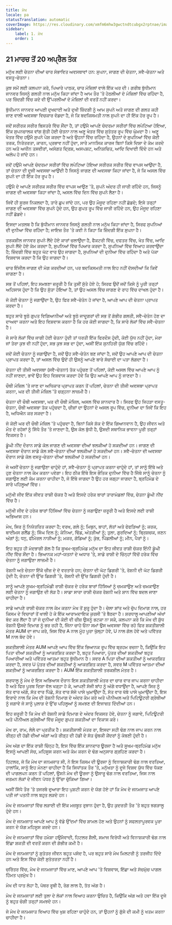 ```yaml
---
title: ਮੇਖ
locale: pa
statusTranslation: automatic
coverImage: https://res.cloudinary.com/xmfm6mhw3gwctndtcubgx2rptnae/image/upload/v1741354450/small_cover_tratado_esoterico_de_astrologia_hermetica_6210a35442.webp
sidebar:
    label: 1. ਮੇਖ
    order: 1
---
```

## 21 ਮਾਰਚ ਤੋਂ 20 ਅਪ੍ਰੈਲ ਤੱਕ

ਮਨੁੱਖ ਲਈ ਚੇਤਨਾ ਦੀਆਂ ਚਾਰ ਸੰਭਾਵਿਤ ਅਵਸਥਾਵਾਂ ਹਨ: ਸੁਪਨਾ, ਜਾਗਣ ਦੀ ਚੇਤਨਾ, ਸਵੈ-ਚੇਤਨਾ ਅਤੇ ਵਸਤੂ-ਚੇਤਨਾ।

ਕੁਝ ਸਮੇਂ ਲਈ ਕਲਪਨਾ ਕਰੋ, ਪਿਆਰੇ ਪਾਠਕ, ਚਾਰ ਮੰਜ਼ਿਲਾਂ ਵਾਲੇ ਇੱਕ ਘਰ ਦੀ। ਗਰੀਬ ਬੁੱਧੀਮਾਨ ਜਾਨਵਰ ਜਿਸਨੂੰ ਗਲਤੀ ਨਾਲ ਮਨੁੱਖ ਕਿਹਾ ਜਾਂਦਾ ਹੈ ਆਮ ਤੌਰ 'ਤੇ ਹੇਠਲੀਆਂ ਦੋ ਮੰਜ਼ਿਲਾਂ ਵਿੱਚ ਰਹਿੰਦਾ ਹੈ, ਪਰ ਜ਼ਿੰਦਗੀ ਵਿੱਚ ਕਦੇ ਵੀ ਉੱਪਰਲੀਆਂ ਦੋ ਮੰਜ਼ਿਲਾਂ ਦੀ ਵਰਤੋਂ ਨਹੀਂ ਕਰਦਾ।

ਬੁੱਧੀਮਾਨ ਜਾਨਵਰ ਆਪਣੀ ਦੁਖਦਾਈ ਅਤੇ ਦੁਖੀ ਜ਼ਿੰਦਗੀ ਨੂੰ ਆਮ ਸੁਪਨੇ ਅਤੇ ਜਾਗਣ ਦੀ ਗਲਤ ਕਹੀ ਜਾਣ ਵਾਲੀ ਅਵਸਥਾ ਵਿਚਕਾਰ ਵੰਡਦਾ ਹੈ, ਜੋ ਕਿ ਬਦਕਿਸਮਤੀ ਨਾਲ ਸੁਪਨੇ ਦਾ ਹੀ ਇੱਕ ਹੋਰ ਰੂਪ ਹੈ।

ਜਦੋਂ ਸਰੀਰਕ ਸਰੀਰ ਬਿਸਤਰੇ ਵਿੱਚ ਸੌਂਦਾ ਹੈ, ਤਾਂ ਹਉਮੈ ਆਪਣੇ ਚੰਦਰਮਾ ਸਰੀਰਾਂ ਵਿੱਚ ਲਪੇਟਿਆ ਹੋਇਆ, ਇੱਕ ਸੁਪਨਚਾਲਕ ਵਾਂਗ ਸੁੱਤੀ ਹੋਈ ਚੇਤਨਾ ਨਾਲ ਅਣੂ ਖੇਤਰ ਵਿੱਚ ਸੁਤੰਤਰ ਰੂਪ ਵਿੱਚ ਘੁੰਮਦਾ ਹੈ। ਅਣੂ ਖੇਤਰ ਵਿੱਚ ਹਉਮੈ ਸੁਪਨੇ ਪੇਸ਼ ਕਰਦਾ ਹੈ ਅਤੇ ਉਹਨਾਂ ਵਿੱਚ ਰਹਿੰਦਾ ਹੈ, ਉਹਨਾਂ ਦੇ ਸੁਪਨਿਆਂ ਵਿੱਚ ਕੋਈ ਤਰਕ, ਨਿਰੰਤਰਤਾ, ਕਾਰਨ, ਪ੍ਰਭਾਵ ਨਹੀਂ ਹੁੰਦਾ, ਸਾਰੇ ਮਾਨਸਿਕ ਕਾਰਜ ਬਿਨਾਂ ਕਿਸੇ ਦਿਸ਼ਾ ਦੇ ਕੰਮ ਕਰਦੇ ਹਨ ਅਤੇ ਅਧੀਨ ਤਸਵੀਰਾਂ, ਅਸੰਗਤ ਦ੍ਰਿਸ਼, ਅਸਪਸ਼ਟ, ਅਨਿਸ਼ਚਿਤ, ਆਦਿ ਦਿਖਾਈ ਦਿੰਦੇ ਹਨ ਅਤੇ ਅਲੋਪ ਹੋ ਜਾਂਦੇ ਹਨ।

ਜਦੋਂ ਹਉਮੈ ਆਪਣੇ ਚੰਦਰਮਾ ਸਰੀਰਾਂ ਵਿੱਚ ਲਪੇਟਿਆ ਹੋਇਆ ਸਰੀਰਕ ਸਰੀਰ ਵਿੱਚ ਵਾਪਸ ਆਉਂਦਾ ਹੈ, ਤਾਂ ਚੇਤਨਾ ਦੀ ਦੂਜੀ ਅਵਸਥਾ ਆਉਂਦੀ ਹੈ ਜਿਸਨੂੰ ਜਾਗਣ ਦੀ ਅਵਸਥਾ ਕਿਹਾ ਜਾਂਦਾ ਹੈ, ਜੋ ਕਿ ਅਸਲ ਵਿੱਚ ਸੁਪਨੇ ਦਾ ਹੀ ਇੱਕ ਹੋਰ ਰੂਪ ਹੈ।

ਹਉਮੈ ਦੇ ਆਪਣੇ ਸਰੀਰਕ ਸਰੀਰ ਵਿੱਚ ਵਾਪਸ ਆਉਣ 'ਤੇ, ਸੁਪਨੇ ਅੰਦਰ ਹੀ ਜਾਰੀ ਰਹਿੰਦੇ ਹਨ, ਜਿਸਨੂੰ ਜਾਗਣ ਦੀ ਅਵਸਥਾ ਕਿਹਾ ਜਾਂਦਾ ਹੈ, ਅਸਲ ਵਿੱਚ ਦਿਨ ਵਿੱਚ ਸੁਪਨੇ ਲੈਣਾ ਹੈ।

ਜਿਵੇਂ ਹੀ ਸੂਰਜ ਨਿਕਲਦਾ ਹੈ, ਤਾਰੇ ਛੁਪ ਜਾਂਦੇ ਹਨ, ਪਰ ਉਹ ਮੌਜੂਦ ਰਹਿਣਾ ਨਹੀਂ ਛੱਡਦੇ; ਇਸੇ ਤਰ੍ਹਾਂ ਜਾਗਣ ਦੀ ਅਵਸਥਾ ਵਿੱਚ ਸੁਪਨੇ ਹੁੰਦੇ ਹਨ, ਉਹ ਗੁਪਤ ਰੂਪ ਵਿੱਚ ਜਾਰੀ ਰਹਿੰਦੇ ਹਨ, ਉਹ ਮੌਜੂਦ ਰਹਿਣਾ ਨਹੀਂ ਛੱਡਦੇ।

ਇਸਦਾ ਮਤਲਬ ਹੈ ਕਿ ਬੁੱਧੀਮਾਨ ਜਾਨਵਰ ਜਿਸਨੂੰ ਗਲਤੀ ਨਾਲ ਮਨੁੱਖ ਕਿਹਾ ਜਾਂਦਾ ਹੈ, ਸਿਰਫ ਸੁਪਨਿਆਂ ਦੀ ਦੁਨੀਆ ਵਿੱਚ ਰਹਿੰਦਾ ਹੈ; ਜਾਇਜ਼ ਤੌਰ 'ਤੇ ਕਵੀ ਨੇ ਕਿਹਾ ਕਿ ਜ਼ਿੰਦਗੀ ਇੱਕ ਸੁਪਨਾ ਹੈ।

ਤਰਕਸ਼ੀਲ ਜਾਨਵਰ ਸੁਪਨੇ ਲੈਂਦੇ ਹੋਏ ਕਾਰਾਂ ਚਲਾਉਂਦਾ ਹੈ, ਫੈਕਟਰੀ ਵਿੱਚ, ਦਫਤਰ ਵਿੱਚ, ਖੇਤ ਵਿੱਚ, ਆਦਿ ਸੁਪਨੇ ਲੈਂਦੇ ਹੋਏ ਕੰਮ ਕਰਦਾ ਹੈ, ਸੁਪਨਿਆਂ ਵਿੱਚ ਪਿਆਰ ਕਰਦਾ ਹੈ, ਸੁਪਨਿਆਂ ਵਿੱਚ ਵਿਆਹ ਕਰਵਾਉਂਦਾ ਹੈ; ਜ਼ਿੰਦਗੀ ਵਿੱਚ ਬਹੁਤ ਘੱਟ ਵਾਰ ਉਹ ਜਾਗਦਾ ਹੈ, ਸੁਪਨਿਆਂ ਦੀ ਦੁਨੀਆ ਵਿੱਚ ਰਹਿੰਦਾ ਹੈ ਅਤੇ ਪੱਕਾ ਵਿਸ਼ਵਾਸ ਕਰਦਾ ਹੈ ਕਿ ਉਹ ਜਾਗਦਾ ਹੈ।

ਚਾਰ ਇੰਜੀਲ ਜਾਗਣ ਦੀ ਮੰਗ ਕਰਦੀਆਂ ਹਨ, ਪਰ ਬਦਕਿਸਮਤੀ ਨਾਲ ਇਹ ਨਹੀਂ ਦੱਸਦੀਆਂ ਕਿ ਕਿਵੇਂ ਜਾਗਣਾ ਹੈ।

ਸਭ ਤੋਂ ਪਹਿਲਾਂ, ਇਹ ਸਮਝਣਾ ਜ਼ਰੂਰੀ ਹੈ ਕਿ ਤੁਸੀਂ ਸੁੱਤੇ ਹੋਏ ਹੋ; ਸਿਰਫ ਉਦੋਂ ਜਦੋਂ ਕਿਸੇ ਨੂੰ ਪੂਰੀ ਤਰ੍ਹਾਂ ਅਹਿਸਾਸ ਹੁੰਦਾ ਹੈ ਕਿ ਉਹ ਸੁੱਤਾ ਹੋਇਆ ਹੈ, ਤਾਂ ਉਹ ਅਸਲ ਵਿੱਚ ਜਾਗਣ ਦੇ ਰਾਹ ਵਿੱਚ ਦਾਖਲ ਹੁੰਦਾ ਹੈ।

ਜੋ ਕੋਈ ਚੇਤਨਾ ਨੂੰ ਜਗਾਉਂਦਾ ਹੈ, ਉਹ ਫਿਰ ਸਵੈ-ਚੇਤੰਨ ਹੋ ਜਾਂਦਾ ਹੈ, ਆਪਣੇ ਆਪ ਦੀ ਚੇਤਨਾ ਪ੍ਰਾਪਤ ਕਰਦਾ ਹੈ।

ਬਹੁਤ ਸਾਰੇ ਝੂਠੇ ਗੁਪਤ ਵਿਗਿਆਨੀਆਂ ਅਤੇ ਝੂਠੇ ਜਾਦੂਗਰਾਂ ਦੀ ਸਭ ਤੋਂ ਗੰਭੀਰ ਗਲਤੀ, ਸਵੈ-ਚੇਤੰਨ ਹੋਣ ਦਾ ਦਾਅਵਾ ਕਰਨਾ ਅਤੇ ਇਹ ਵਿਸ਼ਵਾਸ ਕਰਨਾ ਹੈ ਕਿ ਹਰ ਕੋਈ ਜਾਗਦਾ ਹੈ, ਕਿ ਸਾਰੇ ਲੋਕਾਂ ਵਿੱਚ ਸਵੈ-ਚੇਤਨਾ ਹੈ।

ਜੇ ਸਾਰੇ ਲੋਕਾਂ ਵਿੱਚ ਜਾਗੀ ਹੋਈ ਚੇਤਨਾ ਹੁੰਦੀ ਤਾਂ ਧਰਤੀ ਇੱਕ ਫਿਰਦੌਸ ਹੁੰਦੀ, ਕੋਈ ਯੁੱਧ ਨਹੀਂ ਹੁੰਦਾ, ਮੇਰਾ ਜਾਂ ਤੇਰਾ ਕੁਝ ਵੀ ਨਹੀਂ ਹੁੰਦਾ, ਸਭ ਕੁਝ ਸਭ ਦਾ ਹੁੰਦਾ, ਅਸੀਂ ਇੱਕ ਸੁਨਹਿਰੀ ਯੁੱਗ ਵਿੱਚ ਰਹਿੰਦੇ।

ਜਦੋਂ ਕੋਈ ਚੇਤਨਾ ਨੂੰ ਜਗਾਉਂਦਾ ਹੈ, ਜਦੋਂ ਉਹ ਸਵੈ-ਚੇਤੰਨ ਬਣ ਜਾਂਦਾ ਹੈ, ਜਦੋਂ ਉਹ ਆਪਣੇ ਆਪ ਦੀ ਚੇਤਨਾ ਪ੍ਰਾਪਤ ਕਰਦਾ ਹੈ, ਤਾਂ ਅਸਲ ਵਿੱਚ ਉਦੋਂ ਹੀ ਉਸਨੂੰ ਆਪਣੇ ਬਾਰੇ ਸੱਚਾਈ ਦਾ ਪਤਾ ਲੱਗਦਾ ਹੈ।

ਚੇਤਨਾ ਦੀ ਤੀਜੀ ਅਵਸਥਾ (ਸਵੈ-ਚੇਤਨਾ) ਤੱਕ ਪਹੁੰਚਣ ਤੋਂ ਪਹਿਲਾਂ, ਕੋਈ ਅਸਲ ਵਿੱਚ ਆਪਣੇ ਆਪ ਨੂੰ ਨਹੀਂ ਜਾਣਦਾ, ਭਾਵੇਂ ਉਹ ਇਹ ਵਿਸ਼ਵਾਸ ਕਰਦਾ ਹੋਵੇ ਕਿ ਉਹ ਆਪਣੇ ਆਪ ਨੂੰ ਜਾਣਦਾ ਹੈ।

ਚੌਥੀ ਮੰਜ਼ਿਲ 'ਤੇ ਜਾਣ ਦਾ ਅਧਿਕਾਰ ਪ੍ਰਾਪਤ ਕਰਨ ਤੋਂ ਪਹਿਲਾਂ, ਚੇਤਨਾ ਦੀ ਤੀਜੀ ਅਵਸਥਾ ਪ੍ਰਾਪਤ ਕਰਨਾ, ਘਰ ਦੀ ਤੀਜੀ ਮੰਜ਼ਿਲ 'ਤੇ ਚੜ੍ਹਨਾ ਲਾਜ਼ਮੀ ਹੈ।

ਚੇਤਨਾ ਦੀ ਚੌਥੀ ਅਵਸਥਾ, ਘਰ ਦੀ ਚੌਥੀ ਮੰਜ਼ਿਲ, ਅਸਲ ਵਿੱਚ ਸ਼ਾਨਦਾਰ ਹੈ। ਸਿਰਫ ਉਹ ਜਿਹੜਾ ਵਸਤੂ-ਚੇਤਨਾ, ਚੌਥੀ ਅਵਸਥਾ ਤੱਕ ਪਹੁੰਚਦਾ ਹੈ, ਚੀਜ਼ਾਂ ਦਾ ਉਹਨਾਂ ਦੇ ਅਸਲ ਰੂਪ ਵਿੱਚ, ਦੁਨੀਆ ਦਾ ਜਿਵੇਂ ਕਿ ਇਹ ਹੈ, ਅਧਿਐਨ ਕਰ ਸਕਦਾ ਹੈ।

ਜੋ ਕੋਈ ਘਰ ਦੀ ਚੌਥੀ ਮੰਜ਼ਿਲ 'ਤੇ ਪਹੁੰਚਦਾ ਹੈ, ਬਿਨਾਂ ਕਿਸੇ ਸ਼ੱਕ ਦੇ ਇੱਕ ਗਿਆਨਵਾਨ ਹੈ, ਉਹ ਜੀਵਨ ਅਤੇ ਮੌਤ ਦੇ ਰਹੱਸਾਂ ਨੂੰ ਸਿੱਧੇ ਤੌਰ 'ਤੇ ਜਾਣਦਾ ਹੈ, ਉਸ ਕੋਲ ਬੁੱਧੀ ਹੈ, ਉਸਦੀ ਸਥਾਨਿਕ ਭਾਵਨਾ ਪੂਰੀ ਤਰ੍ਹਾਂ ਵਿਕਸਤ ਹੈ।

ਡੂੰਘੀ ਨੀਂਦ ਦੌਰਾਨ ਸਾਡੇ ਕੋਲ ਜਾਗਣ ਦੀ ਅਵਸਥਾ ਦੀਆਂ ਝਲਕੀਆਂ ਹੋ ਸਕਦੀਆਂ ਹਨ। ਜਾਗਣ ਦੀ ਅਵਸਥਾ ਦੌਰਾਨ ਸਾਡੇ ਕੋਲ ਸਵੈ-ਚੇਤਨਾ ਦੀਆਂ ਝਲਕੀਆਂ ਹੋ ਸਕਦੀਆਂ ਹਨ। ਸਵੈ-ਚੇਤਨਾ ਦੀ ਅਵਸਥਾ ਦੌਰਾਨ ਸਾਡੇ ਕੋਲ ਵਸਤੂ-ਚੇਤਨਾ ਦੀਆਂ ਝਲਕੀਆਂ ਹੋ ਸਕਦੀਆਂ ਹਨ।

ਜੇ ਅਸੀਂ ਚੇਤਨਾ ਨੂੰ ਜਗਾਉਣਾ ਚਾਹੁੰਦੇ ਹਾਂ, ਸਵੈ-ਚੇਤਨਾ ਨੂੰ ਪ੍ਰਾਪਤ ਕਰਨਾ ਚਾਹੁੰਦੇ ਹਾਂ, ਤਾਂ ਸਾਨੂੰ ਇੱਥੇ ਅਤੇ ਹੁਣ ਚੇਤਨਾ ਨਾਲ ਕੰਮ ਕਰਨਾ ਪਵੇਗਾ। ਇਹ ਠੀਕ ਇੱਥੇ ਇਸ ਭੌਤਿਕ ਦੁਨੀਆ ਵਿੱਚ ਹੈ ਜਿੱਥੇ ਸਾਨੂੰ ਚੇਤਨਾ ਨੂੰ ਜਗਾਉਣ ਲਈ ਕੰਮ ਕਰਨਾ ਚਾਹੀਦਾ ਹੈ, ਜੋ ਇੱਥੇ ਜਾਗਦਾ ਹੈ ਉਹ ਹਰ ਜਗ੍ਹਾ ਜਾਗਦਾ ਹੈ, ਬ੍ਰਹਿਮੰਡ ਦੇ ਸਾਰੇ ਪਹਿਲੂਆਂ ਵਿੱਚ।

ਮਨੁੱਖੀ ਜੀਵ ਇੱਕ ਜੀਵਤ ਰਾਸ਼ੀ ਚੱਕਰ ਹੈ ਅਤੇ ਇਸਦੇ ਹਰੇਕ ਬਾਰਾਂ ਤਾਰਾਮੰਡਲਾਂ ਵਿੱਚ, ਚੇਤਨਾ ਡੂੰਘੀ ਨੀਂਦ ਵਿੱਚ ਹੈ।

ਮਨੁੱਖੀ ਜੀਵ ਦੇ ਹਰੇਕ ਬਾਰਾਂ ਹਿੱਸਿਆਂ ਵਿੱਚ ਚੇਤਨਾ ਨੂੰ ਜਗਾਉਣਾ ਜ਼ਰੂਰੀ ਹੈ ਅਤੇ ਇਸਦੇ ਲਈ ਰਾਸ਼ੀ ਅਭਿਆਸ ਹਨ।

ਮੇਖ, ਸਿਰ ਨੂੰ ਨਿਯੰਤਰਿਤ ਕਰਦਾ ਹੈ; ਵਰਖ, ਗਲੇ ਨੂੰ; ਮਿਥੁਨ, ਬਾਹਾਂ, ਲੱਤਾਂ ਅਤੇ ਫੇਫੜਿਆਂ ਨੂੰ; ਕਰਕ, ਥਾਈਮਸ ਗਲੈਂਡ ਨੂੰ; ਸਿੰਘ ਦਿਲ ਨੂੰ; ਕੰਨਿਆ, ਢਿੱਡ, ਅੰਤੜੀਆਂ ਨੂੰ; ਤੁਲਾ, ਗੁਰਦਿਆਂ ਨੂੰ; ਬ੍ਰਿਸ਼ਚਕ, ਜਣਨ ਅੰਗਾਂ ਨੂੰ; ਧਨੁ, ਫੀਮੋਰਲ ਨਾੜੀਆਂ ਨੂੰ; ਮਕਰ, ਗੋਡਿਆਂ ਨੂੰ; ਕੁੰਭ, ਪਿੰਡਲੀਆਂ ਨੂੰ; ਮੀਨ, ਪੈਰਾਂ ਨੂੰ।

ਇਹ ਬਹੁਤ ਹੀ ਮੰਦਭਾਗੀ ਗੱਲ ਹੈ ਕਿ ਸੂਖਮ-ਬ੍ਰਹਿਮੰਡ ਮਨੁੱਖ ਦਾ ਇਹ ਜੀਵਤ ਰਾਸ਼ੀ ਚੱਕਰ ਇੰਨੀ ਡੂੰਘੀ ਨੀਂਦ ਵਿੱਚ ਸੌਂਦਾ ਹੈ। ਭਿਆਨਕ ਮਹਾਂ-ਯਤਨਾਂ ਦੇ ਅਧਾਰ 'ਤੇ, ਸਾਡੇ ਰਾਸ਼ੀ ਦੇ ਚਿੰਨ੍ਹਾਂ ਵਿੱਚੋਂ ਹਰੇਕ ਵਿੱਚ ਚੇਤਨਾ ਨੂੰ ਜਗਾਉਣਾ ਲਾਜ਼ਮੀ ਹੈ।

ਰੋਸ਼ਨੀ ਅਤੇ ਚੇਤਨਾ ਇੱਕੋ ਚੀਜ਼ ਦੇ ਦੋ ਵਰਤਾਰੇ ਹਨ; ਚੇਤਨਾ ਦੀ ਘੱਟ ਡਿਗਰੀ 'ਤੇ, ਰੋਸ਼ਨੀ ਦੀ ਘੱਟ ਡਿਗਰੀ ਹੁੰਦੀ ਹੈ; ਚੇਤਨਾ ਦੀ ਉੱਚ ਡਿਗਰੀ 'ਤੇ, ਰੋਸ਼ਨੀ ਦੀ ਉੱਚ ਡਿਗਰੀ ਹੁੰਦੀ ਹੈ।

ਸਾਨੂੰ ਆਪਣੇ ਸੂਖਮ-ਬ੍ਰਹਿਮੰਡੀ ਰਾਸ਼ੀ ਚੱਕਰ ਦੇ ਹਰੇਕ ਬਾਰਾਂ ਹਿੱਸਿਆਂ ਨੂੰ ਚਮਕਾਉਣ ਅਤੇ ਚਮਕਾਉਣ ਲਈ ਚੇਤਨਾ ਨੂੰ ਜਗਾਉਣ ਦੀ ਲੋੜ ਹੈ। ਸਾਡਾ ਸਾਰਾ ਰਾਸ਼ੀ ਚੱਕਰ ਰੋਸ਼ਨੀ ਅਤੇ ਸ਼ਾਨ ਵਿੱਚ ਬਦਲ ਜਾਣਾ ਚਾਹੀਦਾ ਹੈ।

ਸਾਡੇ ਆਪਣੇ ਰਾਸ਼ੀ ਚੱਕਰ ਨਾਲ ਕੰਮ ਕਰਨਾ ਮੇਖ ਤੋਂ ਸ਼ੁਰੂ ਹੁੰਦਾ ਹੈ। ਚੇਲਾ ਸ਼ਾਂਤ ਅਤੇ ਚੁੱਪ ਦਿਮਾਗ ਨਾਲ, ਹਰ ਕਿਸਮ ਦੇ ਵਿਚਾਰਾਂ ਤੋਂ ਖਾਲੀ ਹੋ ਕੇ ਇੱਕ ਆਰਾਮਦਾਇਕ ਕੁਰਸੀ 'ਤੇ ਬੈਠਦਾ ਹੈ। ਸ਼ਰਧਾਲੂ ਆਪਣੀਆਂ ਅੱਖਾਂ ਬੰਦ ਕਰ ਲੈਂਦਾ ਹੈ ਤਾਂ ਜੋ ਦੁਨੀਆ ਦੀ ਕੋਈ ਵੀ ਚੀਜ਼ ਉਸਨੂੰ ਭਟਕਾ ਨਾ ਸਕੇ, ਕਲਪਨਾ ਕਰੋ ਕਿ ਮੇਖ ਦੀ ਸ਼ੁੱਧ ਰੋਸ਼ਨੀ ਉਸਦੇ ਦਿਮਾਗ ਨੂੰ ਭਰ ਰਹੀ ਹੈ, ਜਿੰਨਾ ਚਾਹੇ ਓਨਾ ਸਮਾਂ ਉਸ ਅਵਸਥਾ ਵਿੱਚ ਰਹੋ ਫਿਰ ਸ਼ਕਤੀਸ਼ਾਲੀ ਮੰਤਰ AUM ਦਾ ਜਾਪ ਕਰੇ, ਜਿਸ ਵਿੱਚ A ਨਾਲ ਮੂੰਹ ਪੂਰਾ ਖੁੱਲ੍ਹਾ ਹੋਵੇ, U ਨਾਲ ਗੋਲ ਹੋਵੇ ਅਤੇ ਪਵਿੱਤਰ M ਨਾਲ ਬੰਦ ਹੋਵੇ।

ਸ਼ਕਤੀਸ਼ਾਲੀ ਮੰਤਰ AUM ਆਪਣੇ ਆਪ ਵਿੱਚ ਇੱਕ ਭਿਆਨਕ ਰੂਪ ਵਿੱਚ ਬ੍ਰਹਮ ਰਚਨਾ ਹੈ, ਕਿਉਂਕਿ ਇਹ ਪਿਤਾ ਦੀਆਂ ਸ਼ਕਤੀਆਂ ਨੂੰ ਆਕਰਸ਼ਿਤ ਕਰਦਾ ਹੈ, ਬਹੁਤ ਪਿਆਰਾ, ਪੁੱਤਰ ਦੀਆਂ ਸ਼ਕਤੀਆਂ ਬਹੁਤ ਪਿਆਰੀਆਂ ਅਤੇ ਪਵਿੱਤਰ ਆਤਮਾ ਬਹੁਤ ਬੁੱਧੀਮਾਨ ਹੈ। ਸਵਰ A ਪਿਤਾ ਦੀਆਂ ਸ਼ਕਤੀਆਂ ਨੂੰ ਆਕਰਸ਼ਿਤ ਕਰਦਾ ਹੈ, ਸਵਰ U ਪੁੱਤਰ ਦੀਆਂ ਸ਼ਕਤੀਆਂ ਨੂੰ ਆਕਰਸ਼ਿਤ ਕਰਦਾ ਹੈ, ਸਵਰ M ਪਵਿੱਤਰ ਆਤਮਾ ਦੀਆਂ ਸ਼ਕਤੀਆਂ ਨੂੰ ਆਕਰਸ਼ਿਤ ਕਰਦਾ ਹੈ। AUM ਇੱਕ ਸ਼ਕਤੀਸ਼ਾਲੀ ਤਰਕਸ਼ੀਲ ਮੰਤਰ ਹੈ।

ਸ਼ਰਧਾਲੂ ਨੂੰ ਮੇਖ ਦੇ ਇਸ ਅਭਿਆਸ ਦੌਰਾਨ ਇਸ ਸ਼ਕਤੀਸ਼ਾਲੀ ਮੰਤਰ ਦਾ ਚਾਰ ਵਾਰ ਜਾਪ ਕਰਨਾ ਚਾਹੀਦਾ ਹੈ ਅਤੇ ਫਿਰ ਪੂਰਬ ਦਿਸ਼ਾ ਵੱਲ ਖੜ੍ਹਾ ਹੋ ਕੇ, ਆਪਣੀ ਸੱਜੀ ਬਾਂਹ ਨੂੰ ਅੱਗੇ ਵਧਾਉਂਦਾ ਹੈ, ਆਪਣੇ ਸਿਰ ਨੂੰ ਸੱਤ ਵਾਰ ਅੱਗੇ, ਸੱਤ ਵਾਰ ਪਿੱਛੇ, ਸੱਤ ਵਾਰ ਸੱਜੇ ਪਾਸੇ ਘੁਮਾਉਂਦਾ ਹੈ, ਸੱਤ ਵਾਰ ਖੱਬੇ ਪਾਸੇ ਘੁਮਾਉਂਦਾ ਹੈ, ਇਸ ਇਰਾਦੇ ਨਾਲ ਕਿ ਮੇਖ ਦੀ ਰੋਸ਼ਨੀ ਦਿਮਾਗ ਦੇ ਅੰਦਰ ਕੰਮ ਕਰੇ ਅਤੇ ਪੀਨੀਅਲ ਅਤੇ ਪਿਟਿਊਟਰੀ ਗ੍ਰੰਥੀਆਂ ਨੂੰ ਜਗਾਵੇ ਜੋ ਸਾਨੂੰ ਪੁਲਾੜ ਦੇ ਉੱਚ ਪਹਿਲੂਆਂ ਨੂੰ ਸਮਝਣ ਦੀ ਇਜਾਜ਼ਤ ਦਿੰਦੀਆਂ ਹਨ।

ਇਹ ਜ਼ਰੂਰੀ ਹੈ ਕਿ ਮੇਖ ਦੀ ਰੋਸ਼ਨੀ ਸਾਡੇ ਦਿਮਾਗ ਦੇ ਅੰਦਰ ਵਿਕਸਤ ਹੋਵੇ, ਚੇਤਨਾ ਨੂੰ ਜਗਾਵੇ, ਪਿਟਿਊਟਰੀ ਅਤੇ ਪੀਨੀਅਲ ਗ੍ਰੰਥੀਆਂ ਵਿੱਚ ਮੌਜੂਦ ਗੁਪਤ ਸ਼ਕਤੀਆਂ ਦਾ ਵਿਕਾਸ ਕਰੇ।

ਮੇਖ ਰਾ, ਰਾਮ, ਲੇਲੇ ਦਾ ਪ੍ਰਤੀਕ ਹੈ। ਸ਼ਕਤੀਸ਼ਾਲੀ ਮੰਤਰ ਰਾ, ਇਸਦਾ ਸਹੀ ਢੰਗ ਨਾਲ ਜਾਪ ਕਰਨ ਨਾਲ ਰੀੜ੍ਹ ਦੀ ਹੱਡੀ ਦੀਆਂ ਅੱਗਾਂ ਅਤੇ ਰੀੜ੍ਹ ਦੀ ਹੱਡੀ ਦੇ ਸੱਤ ਚੁੰਬਕੀ ਕੇਂਦਰਾਂ ਨੂੰ ਕੰਬਣੀ ਹੁੰਦੀ ਹੈ।

ਮੇਖ ਅੱਗ ਦਾ ਇੱਕ ਰਾਸ਼ੀ ਚਿੰਨ੍ਹ ਹੈ, ਇਸ ਵਿੱਚ ਇੱਕ ਸ਼ਾਨਦਾਰ ਊਰਜਾ ਹੈ ਅਤੇ ਸੂਖਮ-ਬ੍ਰਹਿਮੰਡ ਮਨੁੱਖ ਇਸਨੂੰ ਆਪਣੀ ਸੋਚ, ਮਹਿਸੂਸ ਕਰਨ ਅਤੇ ਕੰਮ ਕਰਨ ਦੇ ਢੰਗ ਅਨੁਸਾਰ ਗ੍ਰਹਿਣ ਕਰਦਾ ਹੈ।

ਹਿਟਲਰ, ਜੋ ਕਿ ਮੇਖ ਦਾ ਜਨਮਜਾਤ ਸੀ, ਨੇ ਇਸ ਕਿਸਮ ਦੀ ਊਰਜਾ ਨੂੰ ਵਿਨਾਸ਼ਕਾਰੀ ਢੰਗ ਨਾਲ ਵਰਤਿਆ, ਹਾਲਾਂਕਿ, ਸਾਨੂੰ ਇਹ ਮੰਨਣਾ ਚਾਹੀਦਾ ਹੈ ਕਿ ਸਿਧਾਂਤਕ ਤੌਰ 'ਤੇ, ਮਨੁੱਖਤਾ ਨੂੰ ਦੂਜੇ ਵਿਸ਼ਵ ਯੁੱਧ ਵਿੱਚ ਧੱਕਣ ਦੀ ਪਾਗਲਪਨ ਕਰਨ ਤੋਂ ਪਹਿਲਾਂ, ਉਸਨੇ ਮੇਖ ਦੀ ਊਰਜਾ ਨੂੰ ਉਸਾਰੂ ਢੰਗ ਨਾਲ ਵਰਤਿਆ, ਜਿਸ ਨਾਲ ਜਰਮਨ ਲੋਕਾਂ ਦੇ ਜੀਵਨ ਪੱਧਰ ਨੂੰ ਉੱਚਾ ਚੁੱਕਿਆ ਗਿਆ।

ਅਸੀਂ ਸਿੱਧੇ ਤੌਰ 'ਤੇ ਤਜਰਬੇ ਦੁਆਰਾ ਇਹ ਪੁਸ਼ਟੀ ਕਰਨ ਦੇ ਯੋਗ ਹੋਏ ਹਾਂ ਕਿ ਮੇਖ ਦੇ ਜਨਮਜਾਤ ਆਪਣੇ ਪਤੀ ਜਾਂ ਪਤਨੀ ਨਾਲ ਬਹੁਤ ਲੜਦੇ ਹਨ।

ਮੇਖ ਦੇ ਜਨਮਜਾਤਾਂ ਵਿੱਚ ਲੜਾਈ ਦੀ ਇੱਕ ਮਜ਼ਬੂਤ ਰੁਝਾਨ ਹੁੰਦਾ ਹੈ, ਉਹ ਕੁਦਰਤੀ ਤੌਰ 'ਤੇ ਬਹੁਤ ਝਗੜਾਲੂ ਹੁੰਦੇ ਹਨ।

ਮੇਖ ਦੇ ਜਨਮਜਾਤ ਆਪਣੇ ਆਪ ਨੂੰ ਵੱਡੇ ਉੱਦਮਾਂ ਵਿੱਚ ਸ਼ਾਮਲ ਹੋਣ ਅਤੇ ਉਹਨਾਂ ਨੂੰ ਸਫਲਤਾਪੂਰਵਕ ਪੂਰਾ ਕਰਨ ਦੇ ਯੋਗ ਮਹਿਸੂਸ ਕਰਦੇ ਹਨ।

ਮੇਖ ਦੇ ਜਨਮਜਾਤਾਂ ਵਿੱਚ ਹਮੇਸ਼ਾ ਹਉਮੈਵਾਦੀ, ਹਿਟਲਰ ਸ਼ੈਲੀ, ਸਮਾਜ ਵਿਰੋਧੀ ਅਤੇ ਵਿਨਾਸ਼ਕਾਰੀ ਢੰਗ ਨਾਲ ਇੱਛਾ ਸ਼ਕਤੀ ਦੀ ਵਰਤੋਂ ਕਰਨ ਦੀ ਗੰਭੀਰ ਕਮੀ ਹੈ।

ਮੇਖ ਦੇ ਜਨਮਜਾਤਾਂ ਨੂੰ ਸੁਤੰਤਰ ਜੀਵਨ ਬਹੁਤ ਪਸੰਦ ਹੈ, ਪਰ ਬਹੁਤ ਸਾਰੇ ਮੇਖ ਮਿਲਟਰੀ ਨੂੰ ਤਰਜੀਹ ਦਿੰਦੇ ਹਨ ਅਤੇ ਇਸ ਵਿੱਚ ਕੋਈ ਸੁਤੰਤਰਤਾ ਨਹੀਂ ਹੈ।

ਚਰਿੱਤਰ ਵਿੱਚ, ਮੇਖ ਦੇ ਜਨਮਜਾਤਾਂ ਵਿੱਚ ਮਾਣ, ਆਪਣੇ ਆਪ 'ਤੇ ਵਿਸ਼ਵਾਸ, ਇੱਛਾ ਅਤੇ ਸੱਚਮੁੱਚ ਪਾਗਲ ਹਿੰਮਤ ਪ੍ਰਮੁੱਖ ਹੈ।

ਮੇਖ ਦੀ ਧਾਤ ਲੋਹਾ ਹੈ, ਪੱਥਰ ਰੂਬੀ ਹੈ, ਰੰਗ ਲਾਲ ਹੈ, ਤੱਤ ਅੱਗ ਹੈ।

ਮੇਖ ਦੇ ਜਨਮਜਾਤਾਂ ਲਈ ਤੁਲਾ ਦੇ ਲੋਕਾਂ ਨਾਲ ਵਿਆਹ ਕਰਨਾ ਉਚਿਤ ਹੈ, ਕਿਉਂਕਿ ਅੱਗ ਅਤੇ ਹਵਾ ਇੱਕ ਦੂਜੇ ਨੂੰ ਬਹੁਤ ਚੰਗੀ ਤਰ੍ਹਾਂ ਸਮਝਦੇ ਹਨ।

ਜੇ ਮੇਖ ਦੇ ਜਨਮਜਾਤ ਵਿਆਹ ਵਿੱਚ ਖੁਸ਼ ਰਹਿਣਾ ਚਾਹੁੰਦੇ ਹਨ, ਤਾਂ ਉਹਨਾਂ ਨੂੰ ਗੁੱਸੇ ਦੀ ਕਮੀ ਨੂੰ ਖਤਮ ਕਰਨਾ ਚਾਹੀਦਾ ਹੈ।

